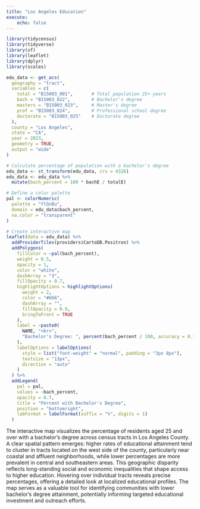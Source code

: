 ```yaml
---
title: "Los Angeles Education"
execute:
    echo: false
---
```


```r
library(tidycensus)
library(tidyverse)
library(sf)
library(leaflet)
library(dplyr)
library(scales)
```

```r
edu_data <- get_acs(
  geography = "tract",
  variables = c(
    total = "B15003_001",       # Total population 25+ years
    bach = "B15003_022",        # Bachelor's degree
    masters = "B15003_023",     # Master's degree
    prof = "B15003_024",        # Professional school degree
    doctorate = "B15003_025"    # Doctorate degree
  ),
  county = "Los Angeles",
  state = "CA",
  year = 2023,
  geometry = TRUE,
  output = "wide"
)
```

```r
# Calculate percentage of population with a bachelor's degree
edu_data <- st_transform(edu_data, crs = 4326)
edu_data <- edu_data %>%
  mutate(bach_percent = 100 * bachE / totalE)

# Define a color palette
pal <- colorNumeric(
  palette = "YlGnBu",
  domain = edu_data$bach_percent,
  na.color = "transparent"
)

# Create interactive map
leaflet(data = edu_data) %>%
  addProviderTiles(providers$CartoDB.Positron) %>%
  addPolygons(
    fillColor = ~pal(bach_percent),
    weight = 0.5,
    opacity = 1,
    color = "white",
    dashArray = "3",
    fillOpacity = 0.7,
    highlightOptions = highlightOptions(
      weight = 2,
      color = "#666",
      dashArray = "",
      fillOpacity = 0.9,
      bringToFront = TRUE
    ),
    label = ~paste0(
      NAME, "<br>",
      "Bachelor's Degree: ", percent(bach_percent / 100, accuracy = 0.1)
    ),
    labelOptions = labelOptions(
      style = list("font-weight" = "normal", padding = "3px 8px"),
      textsize = "13px",
      direction = "auto"
    )
  ) %>%
  addLegend(
    pal = pal,
    values = ~bach_percent,
    opacity = 0.7,
    title = "Percent with Bachelor's Degree",
    position = "bottomright",
    labFormat = labelFormat(suffix = "%", digits = 1)
  )

```

The interactive map visualizes the percentage of residents aged 25 and over with a bachelor's degree across census tracts in Los Angeles County. A clear spatial pattern emerges: higher rates of educational attainment tend to cluster in tracts located on the west side of the county, particularly near coastal and affluent neighborhoods, while lower percentages are more prevalent in central and southeastern areas. This geographic disparity reflects long-standing social and economic inequalities that shape access to higher education. Hovering over individual tracts reveals precise percentages, offering a detailed look at localized educational profiles. The map serves as a valuable tool for identifying communities with lower bachelor's degree attainment, potentially informing targeted educational investment and outreach efforts.
